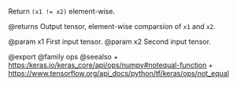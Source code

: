Return `(x1 != x2)` element-wise.

@returns
    Output tensor, element-wise comparsion of `x1` and `x2`.

@param x1 First input tensor.
@param x2 Second input tensor.

@export
@family ops
@seealso
+ <https:/keras.io/keras_core/api/ops/numpy#notequal-function>
+ <https://www.tensorflow.org/api_docs/python/tf/keras/ops/not_equal>
